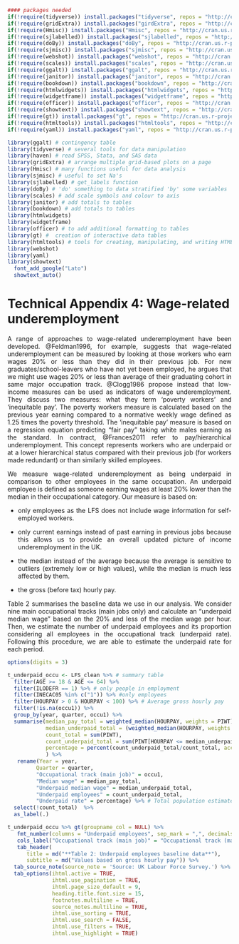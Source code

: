 
```r

#### packages needed
if(!require(tidyverse)) install.packages("tidyverse", repos = "http://cran.us.r-project.org")
if(!require(gridExtra)) install.packages("girdExtra", repos = "http://cran.us.r-project.org")
if(!require(Hmisc)) install.packages("Hmisc", repos = "http://cran.us.r-project.org")
if(!require(sjlabelled)) install.packages("sjlabelled", repos = "http://cran.us.r-project.org")
if(!require(doBy)) install.packages("doBy", repos = "http://cran.us.r-project.org")
if(!require(sjmisc)) install.packages("sjmisc", repos = "http://cran.us.r-project.org")
if(!require(webshot)) install.packages("webshot", repos = "http://cran.us.r-project.org")
if(!require(scales)) install.packages("scales", repos = "http://cran.us.r-project.org")
if(!require(ggalt)) install.packages("ggalt", repos = "http://cran.us.r-project.org")
if(!require(janitor)) install.packages("janitor", repos = "http://cran.us.r-project.org")
if(!require(bookdown)) install.packages("bookdown", repos = "http://cran.us.r-project.org")
if(!require(htmlwidgets)) install.packages("htmlwidgets", repos = "http://cran.us.r-project.org")
if(!require(widgetframe)) install.packages("widgetframe", repos = "http://cran.us.r-project.org")
if(!require(officer)) install.packages("officer", repos = "http://cran.us.r-project.org")
if(!require(showtext)) install.packages("showtext", repos = "http://cran.us.r-project.org")
if(!require(gt)) install.packages("gt", repos = "http://cran.us.r-project.org")
if(!require(htmltools)) install.packages("htmltools", repos = "http://cran.us.r-project.org")
if(!require(yaml)) install.packages("yaml", repos = "http://cran.us.r-project.org")

library(ggalt) # contingency table
library(tidyverse) # several tools for data manipulation
library(haven) # read SPSS, Stata, and SAS data
library(gridExtra) # arrange multiple grid-based plots on a page
library(Hmisc) # many functions useful for data analysis
library(sjmisc) # useful to set Na's
library(sjlabelled) # get_labels function
library(doBy) # 'do' something to data stratified 'by' some variables
library(scales) # add scale symbols and colour to axis
library(janitor) # add totals to tables
library(bookdown) # add totals to tables
library(htmlwidgets)
library(widgetframe)
library(officer) # to add additional formatting to tables 
library(gt) #  creation of interactive data tables
library(htmltools) # tools for creating, manipulating, and writing HTML 
library(webshot)
library(yaml)
library(showtext)
  font_add_google("Lato")
  showtext_auto()

```

# Technical Appendix 4: Wage-related underemployment {-} 

<p align="justify">A range of approaches to wage-related underemployment have been developed. @Feldman1996, for example, suggests that wage-related underemployment can be measured by looking at those workers who earn wages 20% or less than they did in their previous job. For new graduates/school-leavers who have not yet been employed, he argues that we might use wages 20% or less than average of their graduating cohort in same major occupation track. @Clogg1986 propose instead that low-income measures can be used as indicators of wage underemployment. They discuss two measures: what they term ‘poverty workers’ and ‘inequitable pay’. The poverty workers measure is calculated based on the previous year earning compared to a normative weekly wage defined as 1.25 times the poverty threshold. The ‘inequitable pay’ measure is based on a regression equation predicting “fair pay” taking white males earning as the standard. In contract, @Frances2011 refer to pay/hierarchical underemployment. This concept represents workers who are underpaid or at a lower hierarchical status compared with their previous job (for workers made redundant) or than similarly skilled employees.</p> 

<p align="justify">We measure wage-related underemployment as being underpaid in comparison to other employees in the same occupation. An underpaid employee is defined as someone earning wages at least 20% lower than the median in their occupational category. Our measure is based on:</p> 
-	<p align="justify">only employees as the LFS does not include wage information for self-employed workers.</p> 
-	<p align="justify">only current earnings instead of past earning in previous jobs because this allows us to provide an overall updated picture of income underemployment in the UK.</p> 
-	<p align="justify">the median instead of the average because the average is sensitive to outliers (extremely low or high values), while the median is much less affected by them.</p> 
-	<p align="justify">the gross (before tax) hourly pay.</p> 

<p align="justify"> Table 2 summarises the baseline data we use in our analysis. We consider nine main occupational tracks (main jobs only) and calculate an “underpaid median wage” based on the 20% and less of the median wage per hour. Then, we estimate the number of underpaid employees and its proportion considering all employees in the occupational track (underpaid rate). Following this procedure, we are able to estimate the underpaid rate for each period.</p> 


```r

options(digits = 3)

t_underpaid_occu <- LFS_clean %>% # summary table
  filter(AGE >= 18 & AGE <= 64) %>% 
  filter(ILODEFR == 1) %>% # only people in employment
  filter(INECAC05 %in% c("1")) %>% #only employees
  filter(HOURPAY > 0 & HOURPAY < 100) %>% # Average gross hourly pay
  filter(!is.na(occu1)) %>%
  group_by(year, quarter, occu1) %>%
  summarise(median_pay_total = weighted_median(HOURPAY, weights = PIWT),
            median_underpaid_total = (weighted_median(HOURPAY, weights = PIWT))*0.8,
            count_total = sum(PIWT),
            count_underpaid_total = sum(PIWT[HOURPAY <= median_underpaid_total]),
            percentage = percent(count_underpaid_total/count_total, accuracy=1)
            ) %>%
   rename(Year = year,
         Quarter = quarter,
         "Occupational track (main job)" = occu1, 
         "Median wage" = median_pay_total,
         "Underpaid median wage" = median_underpaid_total,
         "Underpaid employees" = count_underpaid_total,
         "Underpaid rate" = percentage) %>% # Total population estimates
  select(!count_total)  %>%
  as_label(.)

```


```r

t_underpaid_occu %>% gt(groupname_col = NULL) %>%
   fmt_number(columns = "Underpaid employees", sep_mark = ",", decimals = 0) %>%
   cols_label("Occupational track (main job)" = "Occupational track (main job)") %>%  
   tab_header(
      title = md("**Table 2: Underpaid employees baseline data**"),
      subtitle = md("Values based on gross hourly pay")) %>% 
  tab_source_note(source_note = 'Source: UK Labour Force Survey.') %>%
  tab_options(ihtml.active = TRUE,
              ihtml.use_pagination = TRUE,
              ihtml.page_size_default = 9,
              heading.title.font.size = 15,
              footnotes.multiline = TRUE,
              source_notes.multiline = TRUE,
              ihtml.use_sorting = TRUE,
              ihtml.use_search = FALSE,
              ihtml.use_filters = TRUE,
              ihtml.use_highlight = TRUE)
```

